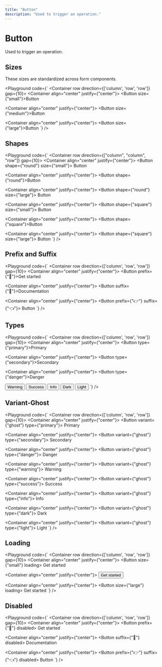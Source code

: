 ```yaml
---
title: "Button"
description: "Used to trigger an operation."
---
```



# Button

Used to trigger an operation.

## Sizes

These sizes are standardized across form components.

<Playground
  code={`
<Container row direction={['column', 'row', 'row']} gap={10}>
  <Container align="center" justify={"center"}>
    <Button size={"small"}>Button</Button>
  </Container>

  <Container align="center" justify={"center"}>
    <Button size={"medium"}>Button</Button>
  </Container>

  <Container align="center" justify={"center"}>
    <Button size={"large"}>Button</Button>
  </Container>
</Container>
`}
/>

## Shapes

<Playground
  code={`
<Container row direction={["column", "column", "row"]} gap={10}>
  <Container align="center" justify={"center"}>
    <Button shape={"round"} size={"small"}>
      Button
    </Button>
  </Container>

  <Container align="center" justify={"center"}>
    <Button shape={"round"}>Button</Button>
  </Container>

  <Container align="center" justify={"center"}>
    <Button shape={"round"} size={"large"}>
      Button
    </Button>
  </Container>

  <Container align="center" justify={"center"}>
    <Button shape={"square"} size={"small"}>
      Button
    </Button>
  </Container>

  <Container align="center" justify={"center"}>
    <Button shape={"square"}>Button</Button>
  </Container>
  
  <Container align="center" justify={"center"}>
    <Button shape={"square"} size={"large"}>
      Button
    </Button>
  </Container>
</Container>
`}
/>

## Prefix and Suffix

<Playground
  code={`
<Container row direction={['column', 'row', 'row']} gap={10}>
  <Container align="center" justify={"center"}>
    <Button prefix={"👋"}>Get started</Button>
  </Container>

  <Container align="center" justify={"center"}>
    <Button suffix={"🥸"}>Documentation</Button>
  </Container>

  <Container align="center" justify={"center"}>
    <Button prefix={"👉"} suffix={"👈"}>
      Button
    </Button>
  </Container>
</Container>
`}
/>

## Types

<Playground
  code={`
<Container row direction={['column', 'row', 'row']} gap={10}>
  <Container align="center" justify={"center"}>
    <Button type={"primary"}>Primary</Button>
  </Container>

  <Container align="center" justify={"center"}>
    <Button type={"secondary"}>Secondary</Button>
  </Container>

  <Container align="center" justify={"center"}>
    <Button type={"danger"}>Danger</Button>
  </Container>
  
  <Container>
    <Button type={"warning"}>Warning</Button>
  </Container>
  
  <Container>
    <Button type={"success"}>Success</Button>
  </Container>
  
  <Container>
    <Button type={"info"}>Info</Button>
  </Container>
  
  <Container>
    <Button type={"dark"}>Dark</Button>
  </Container>
  
  <Container>
    <Button type={"light"}>Light</Button>
  </Container>
</Container>
`}
/>

## Variant-Ghost

<Playground
  code={`
<Container row direction={['column', 'row', 'row']} gap={10}>
  <Container align="center" justify={"center"}>
    <Button variant={"ghost"} type={"primary"}>
      Primary
    </Button>
  </Container>

  <Container align="center" justify={"center"}>
    <Button variant={"ghost"} type={"secondary"}>
      Secondary
    </Button>
  </Container>

  <Container align="center" justify={"center"}>
    <Button variant={"ghost"} type={"danger"}>
      Danger
    </Button>
  </Container>
  
  <Container align="center" justify={"center"}>
    <Button variant={"ghost"} type={"warning"}>
      Warning
    </Button>
  </Container>
  
  <Container align="center" justify={"center"}>
    <Button variant={"ghost"} type={"success"}>
      Success
    </Button>
  </Container>
  
  <Container align="center" justify={"center"}>
    <Button variant={"ghost"} type={"info"}>
      Info
    </Button>
  </Container>
  
  <Container align="center" justify={"center"}>
    <Button variant={"ghost"} type={"dark"}>
      Dark
    </Button>
  </Container>
  
  <Container align="center" justify={"center"}>
    <Button variant={"ghost"} type={"light"}>
      Light
    </Button>
  </Container>
</Container>
`}
/>

## Loading

<Playground
  code={`
<Container row direction={['column', 'row', 'row']} gap={10}>
  <Container align="center" justify={"center"}>
    <Button size={"small"} loading>
      Get started
    </Button>
  </Container>

  <Container align="center" justify={"center"}>
    <Button loading>Get started</Button>
  </Container>

  <Container align="center" justify={"center"}>
    <Button size={"large"} loading>
      Get started
    </Button>
  </Container>
</Container>
`}
/>

## Disabled

<Playground
  code={`
<Container row direction={['column', 'row', 'row']} gap={10}>
  <Container align="center" justify={"center"}>
    <Button prefix={"👋"} disabled>
      Get started
    </Button>
  </Container>

  <Container align="center" justify={"center"}>
    <Button suffix={"🥸"} disabled>
      Documentation
    </Button>
  </Container>

  <Container align="center" justify={"center"}>
    <Button prefix={"👉"} suffix={"👈"} disabled>
      Button
    </Button>
  </Container>
</Container>
`}
/>
